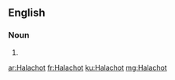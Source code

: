 {{also|halachot}}
==English==

===Noun===
{{head|en|noun plural form}}

# {{plural of|Halacha|lang=en}}

[[ar:Halachot]]
[[fr:Halachot]]
[[ku:Halachot]]
[[mg:Halachot]]